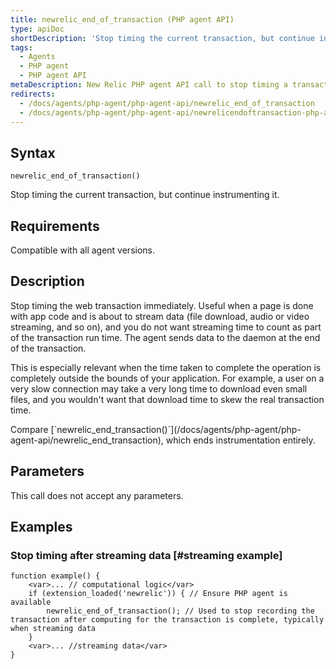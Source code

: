 ```yaml
---
title: newrelic_end_of_transaction (PHP agent API)
type: apiDoc
shortDescription: 'Stop timing the current transaction, but continue instrumenting it.'
tags:
  - Agents
  - PHP agent
  - PHP agent API
metaDescription: New Relic PHP agent API call to stop timing a transaction (but continue instrumenting it). Useful for streamed data.
redirects:
  - /docs/agents/php-agent/php-agent-api/newrelic_end_of_transaction
  - /docs/agents/php-agent/php-agent-api/newrelicendoftransaction-php-agent
---
```


## Syntax

```
newrelic_end_of_transaction()
```

Stop timing the current transaction, but continue instrumenting it.

## Requirements

Compatible with all agent versions.

## Description

Stop timing the web transaction immediately. Useful when a page is done with app code and is about to stream data (file download, audio or video streaming, and so on), and you do not want streaming time to count as part of the transaction run time. The agent sends data to the daemon at the end of the transaction.

This is especially relevant when the time taken to complete the operation is completely outside the bounds of your application. For example, a user on a very slow connection may take a very long time to download even small files, and you wouldn't want that download time to skew the real transaction time.

<Callout variant="tip">
  Compare [`newrelic_end_transaction()`](/docs/agents/php-agent/php-agent-api/newrelic_end_transaction), which ends instrumentation entirely.
</Callout>

## Parameters

This call does not accept any parameters.

## Examples

### Stop timing after streaming data [#streaming example]

```
function example() { 
    <var>... // computational logic</var>
    if (extension_loaded('newrelic')) { // Ensure PHP agent is available
        newrelic_end_of_transaction(); // Used to stop recording the transaction after computing for the transaction is complete, typically when streaming data 
    }
    <var>... //streaming data</var>
}
```